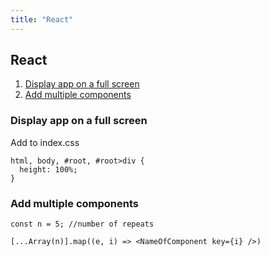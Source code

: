 ```yaml
---
title: "React"
---
```


## React

1. [Display app on a full screen](#display-app-on-a-full-screen)
2. [Add multiple components](#add-multiple-components)

### Display app on a full screen

Add to index.css

```
html, body, #root, #root>div {
  height: 100%;
}
```

### Add multiple components

```
const n = 5; //number of repeats

[...Array(n)].map((e, i) => <NameOfComponent key={i} />)

```
